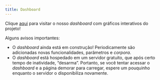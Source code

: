 ```yaml
---
title: Dashboard
---
```


Clique [aqui](https://projetompb-graficos.onrender.com) para visitar o nosso *dashboard* com gráficos interativos do projeto!

Alguns avisos importantes:

* O *dashboard* ainda está em construção! Periodicamente são adicionadas novas funcionalidades, parâmetros e *corpora*. 
* O *dashboard* está hospedado em um servidor gratuito, que após certo tempo de inatividade, "desarma". Portanto, se você tentar acessar o *dashboard* e a página demorar para carregar, espere um pouquinho enquanto o servidor o disponibiliza novamente. 
